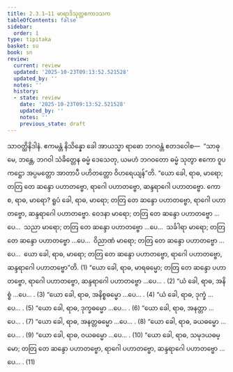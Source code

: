 ```yaml
---
title: 2.3.1–11 မာရာဒိသုတ္တဧကာဒသက
tableOfContents: false
sidebar:
  order: 1
type: tipitaka
basket: su
book: sn
review:
  current: review
  updated: '2025-10-23T09:13:52.521528'
  updated_by: ''
  notes: ''
  history:
  - state: review
    date: '2025-10-23T09:13:52.521528'
    updated_by: ''
    notes: ''
    previous_state: draft
---
```



<ReviewStatus review={frontmatter.review} showDetails={true} />

<HypothesisAnnotation frontmatter={frontmatter} />

<DynamicBreadcrumb />

<Division number="182" book="sn" e="ch" v="18" p="305">

<Paragraph number="875" book="sn">
သာဝတ္ထိနိဒါနံ. ဧကမန္တံ နိသိန္နော ခေါ အာယသ္မာ ရာဓော ဘဂဝန္တံ ဧတဒဝေါစ—  “သာဓု မေ, ဘန္တေ, ဘဂဝါ သံခိတ္တေန ဓမ္မံ ဒေသေတု, ယမဟံ ဘဂဝတော ဓမ္မံ သုတွာ ဧကော ဝူပကဋ္ဌော အပ္ပမတ္တော အာတာပီ ပဟိတတ္တော ဝိဟရေယျန်”တိ.
</Paragraph>

<Paragraph number="876" book="sn">
“ယော ခေါ, ရာဓ, မာရော; တတြ တေ ဆန္ဒော ပဟာတဗ္ဗော, ရာဂေါ ပဟာတဗ္ဗော, ဆန္ဒရာဂေါ ပဟာတဗ္ဗော. ကော စ, ရာဓ, မာရော? ရူပံ ခေါ, ရာဓ, မာရော; တတြ တေ ဆန္ဒော ပဟာတဗ္ဗော, ရာဂေါ ပဟာတဗ္ဗော, ဆန္ဒရာဂေါ ပဟာတဗ္ဗော. ဝေဒနာ မာရော; တတြ တေ ဆန္ဒော ပဟာတဗ္ဗော …ပေ…  သညာ မာရော; တတြ တေ ဆန္ဒော ပဟာတဗ္ဗော …ပေ…  သင်္ခါရာ မာရော; တတြ တေ ဆန္ဒော ပဟာတဗ္ဗော …ပေ…  ဝိညာဏံ မာရော; တတြ တေ ဆန္ဒော ပဟာတဗ္ဗော …ပေ…  ယော ခေါ, ရာဓ, မာရော; တတြ တေ ဆန္ဒော ပဟာတဗ္ဗော, ရာဂေါ ပဟာတဗ္ဗော, ဆန္ဒရာဂေါ ပဟာတဗ္ဗော”တိ. (1)
</Paragraph>

</Division>
<Division number="183" book="sn" e="ch" v="18" p="306">

<Paragraph number="877" book="sn">
“ယော ခေါ, ရာဓ, မာရဓမ္မော; တတြ တေ ဆန္ဒော ပဟာတဗ္ဗော, ရာဂေါ ပဟာတဗ္ဗော, ဆန္ဒရာဂေါ ပဟာတဗ္ဗော …ပေ… . (2)
</Paragraph>

</Division>
<Division number="184" book="sn" e="ch" v="18" p="306">

<Paragraph number="878" book="sn">
“ယံ ခေါ, ရာဓ, အနိစ္စံ …ပေ… . (3)
</Paragraph>

</Division>
<Division number="185" book="sn" e="ch" v="18" p="306">

<Paragraph number="879" book="sn">
“ယော ခေါ, ရာဓ, အနိစ္စဓမ္မော …ပေ… . (4)
</Paragraph>

</Division>
<Division number="186" book="sn" e="ch" v="18" p="306">

<Paragraph number="880" book="sn">
“ယံ ခေါ, ရာဓ, ဒုက္ခံ …ပေ… . (5)
</Paragraph>

</Division>
<Division number="187" book="sn" e="ch" v="18" p="307">

<Paragraph number="881" book="sn">
“ယော ခေါ, ရာဓ, ဒုက္ခဓမ္မော …ပေ… . (6)
</Paragraph>

</Division>
<Division number="188" book="sn" e="ch" v="18" p="307">

<Paragraph number="882" book="sn">
“ယော ခေါ, ရာဓ, အနတ္တာ …ပေ… . (7)
</Paragraph>

</Division>
<Division number="189" book="sn" e="ch" v="18" p="307">

<Paragraph number="883" book="sn">
“ယော ခေါ, ရာဓ, အနတ္တဓမ္မော …ပေ… . (8)
</Paragraph>

</Division>
<Division number="190" book="sn" e="ch" v="18" p="307">

<Paragraph number="884" book="sn">
“ယော ခေါ, ရာဓ, ခယဓမ္မော …ပေ… . (9)
</Paragraph>

</Division>
<Division number="191" book="sn" e="ch" v="18" p="307">

<Paragraph number="885" book="sn">
“ယော ခေါ, ရာဓ, ဝယဓမ္မော …ပေ… . (10)
</Paragraph>

</Division>
<Division number="192" book="sn" e="ch" v="18" p="307">

<Paragraph number="886" book="sn">
“ယော ခေါ, ရာဓ, သမုဒယဓမ္မော; တတြ တေ ဆန္ဒော ပဟာတဗ္ဗော, ရာဂေါ ပဟာတဗ္ဗော, ဆန္ဒရာဂေါ ပဟာတဗ္ဗော …ပေ… . (11)
</Paragraph>
</Division>